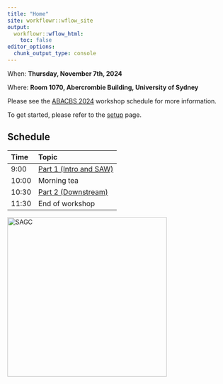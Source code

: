 ```yaml
---
title: "Home"
site: workflowr::wflow_site
output:
  workflowr::wflow_html:
    toc: false
editor_options:
  chunk_output_type: console
---
```


When: **Thursday, November 7th, 2024**

Where: **Room 1070, Abercrombie Building, University of Sydney**

Please see the [ABACBS 2024](https://www.abacbs.org/conference2024/workshop) workshop schedule for more information.

To get started, please refer to the [setup](setup.html) page.

## Schedule

| Time  | Topic                                 |
|:------|:--------------------------------------|
| 9:00  | [Part 1 (Intro and SAW)](SAW.html)    |
| 10:00 | Morning tea                           |
| 10:30 | [Part 2 (Downstream)](downstream.html)|
| 11:30 | End of workshop                       |


[<img src="assets/sagc-01.png" alt="SAGC" width="360"/>](https://sa-genomics.com.au)
